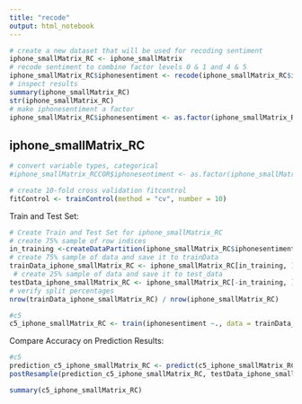 ```yaml
---
title: "recode"
output: html_notebook
---
```




```r
# create a new dataset that will be used for recoding sentiment
iphone_smallMatrix_RC <- iphone_smallMatrix
# recode sentiment to combine factor levels 0 & 1 and 4 & 5
iphone_smallMatrix_RC$iphonesentiment <- recode(iphone_smallMatrix_RC$iphonesentiment, '0' = 1, '1' = 1, '2' = 2, '3' = 3, '4' = 4, '5' = 4) 
# inspect results
summary(iphone_smallMatrix_RC)
str(iphone_smallMatrix_RC)
# make iphonesentiment a factor
iphone_smallMatrix_RC$iphonesentiment <- as.factor(iphone_smallMatrix_RC$iphonesentiment)
```

## iphone_smallMatrix_RC

```r
# convert variable types, categorical
#iphone_smallMatrix_RCCOR$iphonesentiment <- as.factor(iphone_smallMatrix_RCCOR$iphonesentiment)
```


```r

# create 10-fold cross validation fitcontrol
fitControl <- trainControl(method = "cv", number = 10)
```


Train and Test Set: 
```r
# Create Train and Test Set for iphone_smallMatrix_RC
# create 75% sample of row indices
in_training <-createDataPartition(iphone_smallMatrix_RC$iphonesentiment, p = .7, list = FALSE)
# create 75% sample of data and save it to trainData
trainData_iphone_smallMatrix_RC <- iphone_smallMatrix_RC[in_training, ]
 # create 25% sample of data and save it to test_data
testData_iphone_smallMatrix_RC <- iphone_smallMatrix_RC[-in_training, ]
# verify split percentages
nrow(trainData_iphone_smallMatrix_RC) / nrow(iphone_smallMatrix_RC)
```

```r
#c5
c5_iphone_smallMatrix_RC <- train(iphonesentiment ~., data = trainData_iphone_smallMatrix_RC, method = "C5.0",trControl = fitControl)
```

Compare Accuracy on Prediction Results:

```r
#c5
prediction_c5_iphone_smallMatrix_RC <- predict(c5_iphone_smallMatrix_RC, testData_iphone_smallMatrix_RC)
postResample(prediction_c5_iphone_smallMatrix_RC, testData_iphone_smallMatrix_RC$iphonesentiment)
```


```r
summary(c5_iphone_smallMatrix_RC)
```

